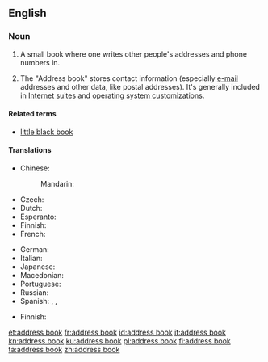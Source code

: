 ==English==
{{wikipedia}}

===Noun===
{{en-noun|head=[[address]] [[book]]}}

# A small book where one writes other people's addresses and phone numbers in.
# {{label|en|computing}} The "Address book" stores contact information (especially [[e-mail]] addresses and other data, like postal addresses). It's generally included in [[w:Internet suite|Internet suites]] and [[w:operating system|operating system customizations]].

====Related terms====
* [[little black book]]

====Translations====
{{trans-top|small book with addresses}}
* Chinese:
*: Mandarin: {{t|cmn|地址簿|tr=dìzhǐbù|sc=Hani}}
* Czech: {{t|cs|adresář|m}}
* Dutch: {{t+|nl|adresboek|n}}
* Esperanto: {{t|eo|adreslibro}}
* Finnish: {{t|fi|osoitekirja}}
* French: {{t|fr|carnet d'adresses|m}}
{{trans-mid}}
* German: {{t+|de|Adressbuch|n}}
* Italian: {{t+|it|rubrica|f}}
* Japanese: {{t|ja|アドレス帳|tr=adoresu-chō|sc=Jpan}}
* Macedonian: {{t|mk|адресар|m|tr=adresár|sc=Cyrl}}
* Portuguese: {{t|pt|[[livro]] [[de]] [[endereços]]|m}}
* Russian: {{t+|ru|а́дресная кни́га|f}}
* Spanish: {{t+|es|directorio|m}}, {{t|es|agenda de direcciones|f}}, {{t|es|libreta de direcciones|f}}
{{trans-bottom}}

{{trans-top|computing: file containing e-mail addresses and other data on one's contacts}}
* Finnish: {{t|fi|osoitekirja}}
{{trans-mid}}
{{trans-bottom}}

[[et:address book]]
[[fr:address book]]
[[id:address book]]
[[it:address book]]
[[kn:address book]]
[[ku:address book]]
[[pl:address book]]
[[fi:address book]]
[[ta:address book]]
[[zh:address book]]
